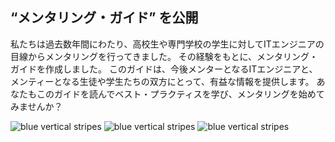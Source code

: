
## “メンタリング・ガイド” を公開

<PageDescription>

私たちは過去数年間にわたり、高校生や専門学校の学生に対してITエンジニアの目線からメンタリングを行ってきました。
その経験をもとに、メンタリング・ガイドを作成しました。
このガイドは、今後メンターとなるITエンジニアと、メンティーとなる生徒や学生たちの双方にとって、有益な情報を提供します。
あなたもこのガイドを読んでベスト・プラクティスを学び、メンタリングを始めてみませんか？

</PageDescription>

<FeatureCard
    color="light"
    href="/mentoring/preface"
    title="メンタリング・ガイドを読む"
    actionIcon="arrowRight"
    className="homepage-feature"
    >

<ArtDirection>

![blue vertical stripes](../images/mentoring-guide-mobile.jpg)
![blue vertical stripes](../images/mentoring-guide-tablet.jpg)
![blue vertical stripes](../images/mentoring-guide.jpg)

</ArtDirection>

</FeatureCard>
